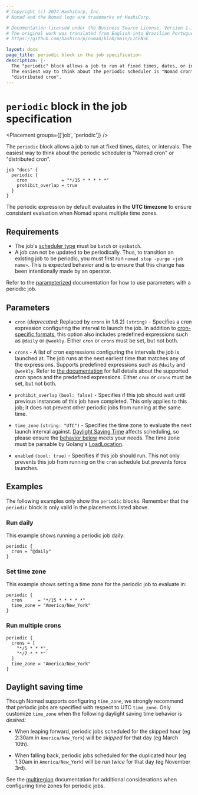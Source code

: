 ```yaml
---
# Copyright (c) 2024 HashiCorp, Inc.
# Nomad and the Nomad logo are trademarks of HashiCorp.

# Documentation licensed under the Business Source License, Version 1.1.
# The original work was translated from English into Brazilian Portuguese.
# https://github.com/hashicorp/nomad/blob/main/LICENSE

layout: docs
page_title: periodic block in the job specification
description: |-
  The "periodic" block allows a job to run at fixed times, dates, or intervals.
  The easiest way to think about the periodic scheduler is "Nomad cron" or
  "distributed cron".
---
```


# `periodic` block in the job specification

<Placement groups={['job', 'periodic']} />

The `periodic` block allows a job to run at fixed times, dates, or intervals.
The easiest way to think about the periodic scheduler is "Nomad cron" or
"distributed cron".

```hcl
job "docs" {
  periodic {
    cron             = "*/15 * * * * *"
    prohibit_overlap = true
  }
}
```

The periodic expression by default evaluates in the **UTC timezone** to ensure
consistent evaluation when Nomad spans multiple time zones.

## Requirements

- The job's [scheduler type][batch-type] must be `batch` or `sysbatch`.
- A job can not be updated to be periodically. Thus, to transition an existing job to be periodic, you must first run `nomad stop -purge «job name»`. This is expected behavior and is to ensure that this change has been intentionally made by an operator.

Refer to the [parameterized] documentation for how to use parameters with a periodic job.

## Parameters

- `cron` (_deprecated_: Replaced by `crons` in 1.6.2) `(string)` - Specifies a cron expression configuring the
  interval to launch the job. In addition to [cron-specific formats][cron], this
  option also includes predefined expressions such as `@daily` or `@weekly`. Either `cron` or `crons` must be set, but not both.

- `crons` - A list of cron expressions configuring the intervals the job is
  launched at. The job runs at the next earliest time that matches any of the
  expressions. Supports predefined expressions such as `@daily` and
  `@weekly`. Refer to [the
  documentation](https://github.com/hashicorp/cronexpr#implementation) for full
  details about the supported cron specs and the predefined expressions. Either `cron` or `crons` must be set, but not both.

- `prohibit_overlap` `(bool: false)` - Specifies if this job should wait until
  previous instances of this job have completed. This only applies to this job;
  it does not prevent other periodic jobs from running at the same time.

- `time_zone` `(string: "UTC")` - Specifies the time zone to evaluate the next
  launch interval against. [Daylight Saving Time][dst] affects scheduling, so
  please ensure the [behavior below][dst] meets your needs. The time zone must
  be parsable by Golang's
  [LoadLocation](https://golang.org/pkg/time/#LoadLocation).

- `enabled` `(bool: true)` - Specifies if this job should run. This not only
  prevents this job from running on the `cron` schedule but prevents force
  launches.

## Examples

The following examples only show the `periodic` blocks. Remember that the
`periodic` block is only valid in the placements listed above.

### Run daily

This example shows running a periodic job daily:

```hcl
periodic {
  cron = "@daily"
}
```

### Set time zone

This example shows setting a time zone for the periodic job to evaluate in:

```hcl
periodic {
  cron      = "*/15 * * * * *"
  time_zone = "America/New_York"
}
```

### Run multiple crons

```hcl
periodic {
  crons = [
    "*/5 * * *",
    "*/7 * * *"
  ]
  time_zone = "America/New_York"
}
```

## Daylight saving time

Though Nomad supports configuring `time_zone`, we strongly recommend that periodic
jobs are specified with respect to UTC `time_zone`. Only customize `time_zone`
when the following daylight saving time behavior is _desired:_

- When leaping forward, periodic jobs scheduled for the skipped hour (eg 2:30am
  in `America/New_York`) will be _skipped_ for that day (eg March 10th).

- When falling back, periodic jobs scheduled for the duplicated hour (eg 1:30am
  in `America/New_York`) will be _run twice_ for that day (eg November 3rd).

See the [multiregion] documentation for additional considerations when
configuring time zones for periodic jobs.

[batch-type]: /nomad/docs/job-specification/job#type 'Batch scheduler type'
[cron]: https://github.com/hashicorp/cronexpr#implementation 'List of cron expressions'
[dst]: #daylight-saving-time
[multiregion]: /nomad/docs/job-specification/multiregion#periodic-time-zones
[parameterized]: /nomad/docs/job-specification/parameterized#use-periodic-with-parameterized
